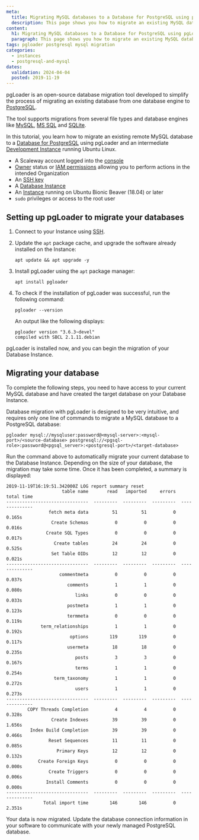 ```yaml
---
meta:
  title: Migrating MySQL databases to a Database for PostgreSQL using pgLoader
  description: This page shows you how to migrate an existing MySQL database to a managed PostgreSQL database using pgLoader
content:
  h1: Migrating MySQL databases to a Database for PostgreSQL using pgLoader
  paragraph: This page shows you how to migrate an existing MySQL database to a managed PostgreSQL database using pgLoader
tags: pgloader postgresql mysql migration
categories:
  - instances
  - postgresql-and-mysql
dates:
  validation: 2024-04-04
  posted: 2019-11-19
---
```


pgLoader is an open-source database migration tool developed to simplify the process of migrating an existing database from one database engine to [PostgreSQL](https://www.postgresql.org/).

The tool supports migrations from several file types and database engines like [MySQL](https://www.mysql.com/), [MS SQL](https://www.microsoft.com/en-us/sql-server/sql-server-2019/) and [SQLite](https://www.sqlite.org/index.html).

In this tutorial, you learn how to migrate an existing remote MySQL database to a [Database for PostgreSQL](https://www.scaleway.com/en/database/) using pgLoader and an intermediate [Development Instance](https://www.scaleway.com/en/cost-optimized-instances/) running Ubuntu Linux.

<Macro id="requirements" />

- A Scaleway account logged into the [console](https://console.scaleway.com/)
- [Owner](/identity-and-access-management/iam/concepts/#owner) status or [IAM permissions](/identity-and-access-management/iam/concepts/#permission) allowing you to perform actions in the intended Organization
- An [SSH key](/identity-and-access-management/organizations-and-projects/how-to/create-ssh-key/)
- A [Database Instance](https://www.scaleway.com/en/database/)
- An [Instance](/compute/instances/how-to/create-an-instance/) running on Ubuntu Bionic Beaver (18.04) or later
- `sudo` privileges or access to the root user

## Setting up pgLoader to migrate your databases

1. Connect to your Instance using [SSH](/compute/instances/how-to/connect-to-instance/).
2. Update the `apt` package cache, and upgrade the software already installed on the Instance:
    ```
    apt update && apt upgrade -y
    ```
3. Install pgLoader using the `apt` package manager:
    ```
    apt install pgloader
    ```
4. To check if the installation of pgLoader was successful, run the following command:
    ```
    pgloader --version
    ```

    An output like the following displays:

    ```
    pgloader version "3.6.3~devel"
    compiled with SBCL 2.1.11.debian
    ```

pgLoader is installed now, and you can begin the migration of your Database Instance.

## Migrating your database

<Message type="note">
  To complete the following steps, you need to have access to your current MySQL database and have created the target database on your Database Instance.
</Message>

Database migration with pgLoader is designed to be very intuitive, and requires only one line of commands to migrate a MySQL database to a PostgreSQL database:

```
pgloader mysql://mysqluser:password@<mysql-server>:<mysql-port>/<source-database> postgresql://<pgsql-role>:password@<pgsql_server>:<postgresql-port>/<target-database>
```

Run the command above to automatically migrate your current database to the Database Instance. Depending on the size of your database, the migration may take some time. Once it has been completed, a summary is displayed:

```
2019-11-19T16:19:51.342000Z LOG report summary reset
                     table name       read   imported     errors      total time
-------------------------------  ---------  ---------  ---------  --------------
                fetch meta data         51         51          0          0.165s
                 Create Schemas          0          0          0          0.016s
               Create SQL Types          0          0          0          0.017s
                  Create tables         24         24          0          0.525s
                 Set Table OIDs         12         12          0          0.021s
-------------------------------  ---------  ---------  ---------  --------------
                    commentmeta          0          0          0          0.037s
                       comments          1          1          0          0.080s
                          links          0          0          0          0.033s
                       postmeta          1          1          0          0.123s
                       termmeta          0          0          0          0.119s
             term_relationships          1          1          0          0.192s
                        options        119        119          0          0.117s
                       usermeta         18         18          0          0.235s
                          posts          3          3          0          0.167s
                          terms          1          1          0          0.254s
                  term_taxonomy          1          1          0          0.272s
                          users          1          1          0          0.273s
-------------------------------  ---------  ---------  ---------  --------------
        COPY Threads Completion          4          4          0          0.328s
                 Create Indexes         39         39          0          1.656s
         Index Build Completion         39         39          0          0.466s
                Reset Sequences         11         11          0          0.085s
                   Primary Keys         12         12          0          0.132s
            Create Foreign Keys          0          0          0          0.000s
                Create Triggers          0          0          0          0.006s
               Install Comments          0          0          0          0.000s
-------------------------------  ---------  ---------  ---------  --------------
              Total import time        146        146          0          2.351s
```

Your data is now migrated. Update the database connection information in your software to communicate with your newly managed PostgreSQL database.